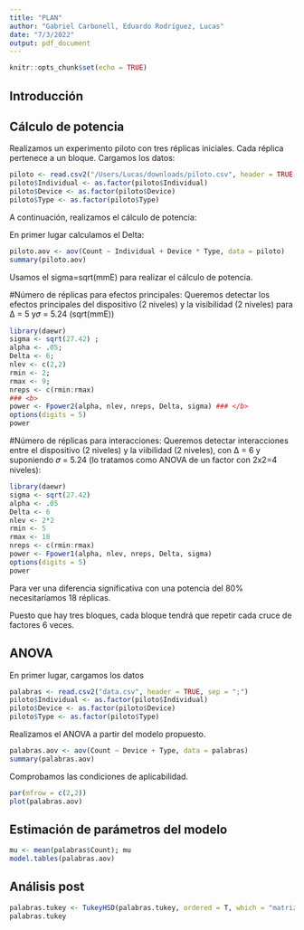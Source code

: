 ```yaml
---
title: "PLAN"
author: "Gabriel Carbonell, Eduardo Rodríguez, Lucas"
date: "7/3/2022"
output: pdf_document
---
```


```r
knitr::opts_chunk$set(echo = TRUE)
```

## Introducción

## Cálculo de potencia 

Realizamos un experimento piloto con tres réplicas iniciales. Cada réplica pertenece a un bloque. Cargamos los datos:

```r
piloto <- read.csv2("/Users/Lucas/downloads/piloto.csv", header = TRUE, sep = ";")
piloto$Individual <- as.factor(piloto$Individual)
piloto$Device <- as.factor(piloto$Device)
piloto$Type <- as.factor(piloto$Type)
```

A continuación, realizamos el cálculo de potencia:

En primer lugar calculamos el Delta:

```r
piloto.aov <- aov(Count ~ Individual + Device * Type, data = piloto)
summary(piloto.aov)
```

Usamos el sigma=sqrt(mmE) para realizar el cálculo de potencia.

#Número de réplicas para efectos principales:
Queremos detectar los efectos principales del dispositivo (2 niveles) y la visibilidad (2 niveles) para Δ = 5 y𝜎 = 5.24 (sqrt(mmE))

```r
library(daewr)
sigma <- sqrt(27.42) ; 
alpha <- .05; 
Delta <- 6; 
nlev <- c(2,2) 
rmin <- 2; 
rmax <- 9; 
nreps <- c(rmin:rmax)
### <b>
power <- Fpower2(alpha, nlev, nreps, Delta, sigma) ### </b>
options(digits = 5)
power
```
#Número de réplicas para interacciones:
Queremos detectar interacciones entre el dispositivo  (2 niveles) y la viibilidad (2 niveles), con Δ = 6 y suponiendo 𝜎 = 5.24 (lo tratamos como ANOVA de un factor con 2x2=4 niveles):
```r
library(daewr)
sigma <- sqrt(27.42) 
alpha <- .05
Delta <- 6
nlev <- 2*2 
rmin <- 5
rmax <- 18
nreps <- c(rmin:rmax)
power <- Fpower1(alpha, nlev, nreps, Delta, sigma) 
options(digits = 5)
power
```
Para ver una diferencia significativa con una potencia del 80% necesitaríamos 18 réplicas.

Puesto que hay tres bloques, cada bloque tendrá que repetir cada  cruce de factores 6 veces.


## ANOVA

En primer lugar, cargamos los datos

```r
palabras <- read.csv2("data.csv", header = TRUE, sep = ";")
piloto$Individual <- as.factor(piloto$Individual)
piloto$Device <- as.factor(piloto$Device)
piloto$Type <- as.factor(piloto$Type)
```

Realizamos el ANOVA a partir del modelo propuesto.

```r
palabras.aov <- aov(Count ~ Device + Type, data = palabras)
summary(palabras.aov)
```

Comprobamos las condiciones de aplicabilidad.

```r
par(mfrow = c(2,2))
plot(palabras.aov)
```

## Estimación de parámetros del modelo

```r
mu <- mean(palabras$Count); mu
model.tables(palabras.aov)
```

## Análisis post

```r
palabras.tukey <- TukeyHSD(palabras.tukey, ordered = T, which = "matriz")
palabras.tukey
```


